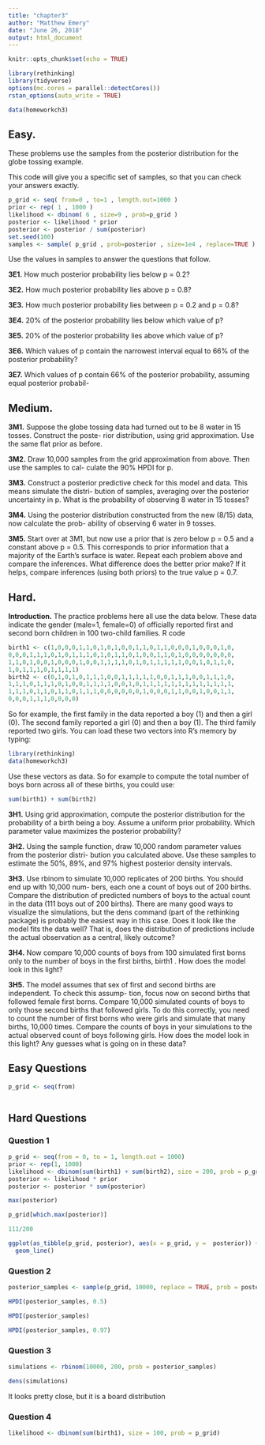 ```yaml
---
title: "chapter3"
author: "Matthew Emery"
date: "June 26, 2018"
output: html_document
---
```


```r
knitr::opts_chunk$set(echo = TRUE)
```

```r
library(rethinking)
library(tidyverse)
options(mc.cores = parallel::detectCores())
rstan_options(auto_write = TRUE)
```

```r
data(homeworkch3)
```

## Easy. 

These problems use the samples from the posterior distribution for the globe tossing example.

This code will give you a specific set of samples, so that you can check your answers exactly.

```r
p_grid <- seq( from=0 , to=1 , length.out=1000 )
prior <- rep( 1 , 1000 )
likelihood <- dbinom( 6 , size=9 , prob=p_grid )
posterior <- likelihood * prior
posterior <- posterior / sum(posterior)
set.seed(100)
samples <- sample( p_grid , prob=posterior , size=1e4 , replace=TRUE )
```

Use the values in samples to answer the questions that follow.

**3E1.** How much posterior probability lies below p = 0.2?

**3E2.** How much posterior probability lies above p = 0.8?

**3E3.** How much posterior probability lies between p = 0.2 and p = 0.8?

**3E4.** 20% of the posterior probability lies below which value of p?

**3E5.** 20% of the posterior probability lies above which value of p?

**3E6.** Which values of p contain the narrowest interval equal to 66% of the posterior probability?

**3E7.** Which values of p contain 66% of the posterior probability, assuming equal posterior probabil-

## Medium.

**3M1.** Suppose the globe tossing data had turned out to be 8 water in 15 tosses. Construct the poste-
rior distribution, using grid approximation. Use the same flat prior as before.

**3M2.** Draw 10,000 samples from the grid approximation from above. Then use the samples to cal-
culate the 90% HPDI for p.

**3M3.** Construct a posterior predictive check for this model and data. This means simulate the distri-
bution of samples, averaging over the posterior uncertainty in p. What is the probability of observing
8 water in 15 tosses?

**3M4.** Using the posterior distribution constructed from the new (8/15) data, now calculate the prob-
ability of observing 6 water in 9 tosses.

**3M5.** Start over at 3M1, but now use a prior that is zero below p = 0.5 and a constant above p = 0.5.
This corresponds to prior information that a majority of the Earth’s surface is water. Repeat each
problem above and compare the inferences. What difference does the better prior make? If it helps,
compare inferences (using both priors) to the true value p = 0.7.

## Hard.

**Introduction.** The practice problems here all use the data below. These data indicate the gender
(male=1, female=0) of officially reported first and second born children in 100 two-child families.
R code

```r
birth1 <- c(1,0,0,0,1,1,0,1,0,1,0,0,1,1,0,1,1,0,0,0,1,0,0,0,1,0,
0,0,0,1,1,1,0,1,0,1,1,1,0,1,0,1,1,0,1,0,0,1,1,0,1,0,0,0,0,0,0,0,
1,1,0,1,0,0,1,0,0,0,1,0,0,1,1,1,1,0,1,0,1,1,1,1,1,0,0,1,0,1,1,0,
1,0,1,1,1,0,1,1,1,1)
birth2 <- c(0,1,0,1,0,1,1,1,0,0,1,1,1,1,1,0,0,1,1,1,0,0,1,1,1,0,
1,1,1,0,1,1,1,0,1,0,0,1,1,1,1,0,0,1,0,1,1,1,1,1,1,1,1,1,1,1,1,1,
1,1,1,0,1,1,0,1,1,0,1,1,1,0,0,0,0,0,0,1,0,0,0,1,1,0,0,1,0,0,1,1,
0,0,0,1,1,1,0,0,0,0)
```

So for example, the first family in the data reported a boy (1) and then a girl (0). The second family
reported a girl (0) and then a boy (1). The third family reported two girls. You can load these two
vectors into R’s memory by typing:


```r
library(rethinking)
data(homeworkch3)
```

Use these vectors as data. So for example to compute the total number of boys born across all of these
births, you could use:

```r
sum(birth1) + sum(birth2)
```

**3H1.** Using grid approximation, compute the posterior distribution for the probability of a birth
being a boy. Assume a uniform prior probability. Which parameter value maximizes the posterior
probability?

**3H2.** Using the sample function, draw 10,000 random parameter values from the posterior distri-
bution you calculated above. Use these samples to estimate the 50%, 89%, and 97% highest posterior
density intervals.

**3H3.** Use rbinom to simulate 10,000 replicates of 200 births. You should end up with 10,000 num-
bers, each one a count of boys out of 200 births. Compare the distribution of predicted numbers
of boys to the actual count in the data (111 boys out of 200 births). There are many good ways to
visualize the simulations, but the dens command (part of the rethinking package) is probably the
easiest way in this case. Does it look like the model fits the data well? That is, does the distribution
of predictions include the actual observation as a central, likely outcome?

**3H4.** Now compare 10,000 counts of boys from 100 simulated first borns only to the number of boys
in the first births, birth1 . How does the model look in this light?

**3H5.** The model assumes that sex of first and second births are independent. To check this assump-
tion, focus now on second births that followed female first borns. Compare 10,000 simulated counts
of boys to only those second births that followed girls. To do this correctly, you need to count the
number of first borns who were girls and simulate that many births, 10,000 times. Compare the
counts of boys in your simulations to the actual observed count of boys following girls. How does the
model look in this light? Any guesses what is going on in these data?

## Easy Questions

```r
p_grid <- seq(from)
```

```r

```

## Hard Questions

### Question 1

```r
p_grid <- seq(from = 0, to = 1, length.out = 1000)
prior <- rep(1, 1000)
likelihood <- dbinom(sum(birth1) + sum(birth2), size = 200, prob = p_grid)
posterior <- likelihood * prior
posterior <- posterior * sum(posterior)
```

```r
max(posterior)
```

```r
p_grid[which.max(posterior)]
```

```r
111/200
```


```r
ggplot(as_tibble(p_grid, posterior), aes(x = p_grid, y =  posterior)) +
  geom_line()
```

### Question 2

```r
posterior_samples <- sample(p_grid, 10000, replace = TRUE, prob = posterior)
```

```r
HPDI(posterior_samples, 0.5)
```

```r
HPDI(posterior_samples)
```

```r
HPDI(posterior_samples, 0.97)
```

### Question 3

```r
simulations <- rbinom(10000, 200, prob = posterior_samples)
```

```r
dens(simulations)
```

It looks pretty close, but it is a board distribution

### Question 4

```r
likelihood <- dbinom(sum(birth1), size = 100, prob = p_grid)
```


